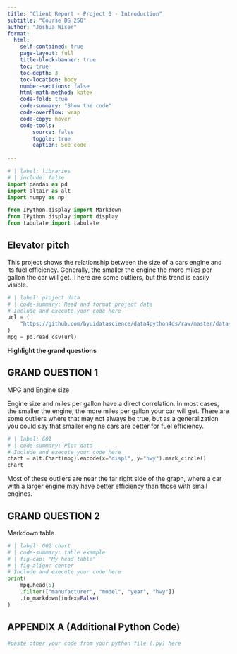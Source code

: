 ```yaml
---
title: "Client Report - Project 0 - Introduction"
subtitle: "Course DS 250"
author: "Joshua Wiser"
format:
  html:
    self-contained: true
    page-layout: full
    title-block-banner: true
    toc: true
    toc-depth: 3
    toc-location: body
    number-sections: false
    html-math-method: katex
    code-fold: true
    code-summary: "Show the code"
    code-overflow: wrap
    code-copy: hover
    code-tools:
        source: false
        toggle: true
        caption: See code
    
---
```


```python
# | label: libraries
# | include: false
import pandas as pd
import altair as alt
import numpy as np

from IPython.display import Markdown
from IPython.display import display
from tabulate import tabulate

```


## Elevator pitch

This project shows the relationship between the size of a cars engine and its fuel efficiency. Generally, the smaller the engine the more miles per gallon the car will get. There are some outliers, but this trend is easily visible.

```python
# | label: project data
# | code-summary: Read and format project data
# Include and execute your code here
url = (
    "https://github.com/byuidatascience/data4python4ds/raw/master/data-raw/mpg/mpg.csv"
)
mpg = pd.read_csv(url)
```

__Highlight the grand questions__

## GRAND QUESTION 1

MPG and Engine size

Engine size and miles per gallon have a direct correlation. In most cases, the smaller the engine, the more miles per gallon your car will get. There are some outliers where that may not always be true, but as a generalization you could say that smaller engine cars are better for fuel efficiency.

```python
# | label: GQ1
# | code-summary: Plot data
# Include and execute your code here
chart = alt.Chart(mpg).encode(x="displ", y="hwy").mark_circle()
chart


```

Most of these outliers are near the far right side of the graph, where a car with a larger engine may have better efficiency than those with small engines.




## GRAND QUESTION 2

Markdown table



```python
# | label: GQ2 chart
# | code-summary: table example
# | fig-cap: "My head table"
# | fig-align: center
# Include and execute your code here
print(
    mpg.head(5)
    .filter(["manufacturer", "model", "year", "hwy"])
    .to_markdown(index=False)
)
```






## APPENDIX A (Additional Python Code)

```python
#paste other your code from your python file (.py) here
```
